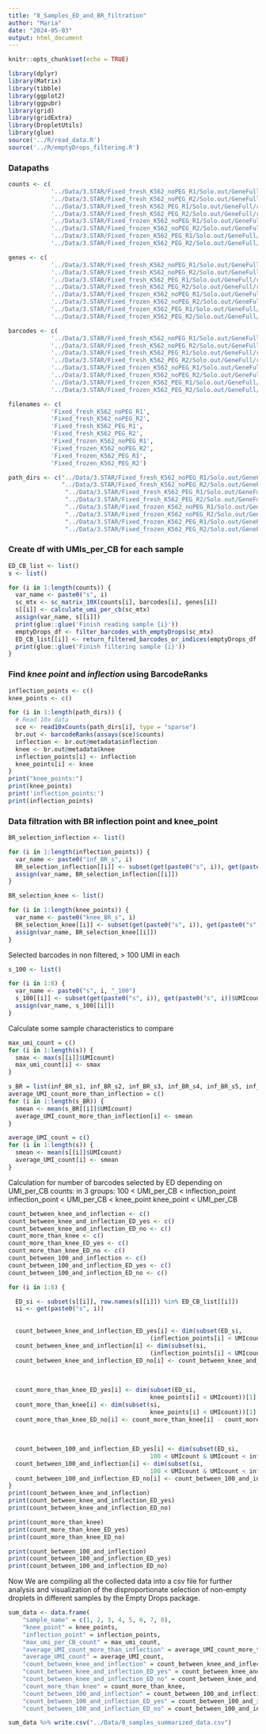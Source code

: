 ```yaml
---
title: "8_Samples_ED_and_BR_filtration"
author: "Maria"
date: "2024-05-03"
output: html_document
---
```


```r
knitr::opts_chunk$set(echo = TRUE)
```



```r
library(dplyr)
library(Matrix)
library(tibble)
library(ggplot2)
library(ggpubr)
library(grid)
library(gridExtra)
library(DropletUtils)
library(glue)
source('../R/read_data.R')
source('../R/emptyDrops_filtering.R')
```


### Datapaths
```r
counts <- c(
            '../Data/3.STAR/Fixed_fresh_K562_noPEG_R1/Solo.out/GeneFull/raw/matrix.mtx',
            '../Data/3.STAR/Fixed_fresh_K562_noPEG_R2/Solo.out/GeneFull/raw/matrix.mtx',
            '../Data/3.STAR/Fixed_fresh_K562_PEG_R1/Solo.out/GeneFull/raw/matrix.mtx',
            '../Data/3.STAR/Fixed_fresh_K562_PEG_R2/Solo.out/GeneFull/raw/matrix.mtx',
            '../Data/3.STAR/Fixed_frozen_K562_noPEG_R1/Solo.out/GeneFull/raw/matrix.mtx',
            '../Data/3.STAR/Fixed_frozen_K562_noPEG_R2/Solo.out/GeneFull/raw/matrix.mtx',
            '../Data/3.STAR/Fixed_frozen_K562_PEG_R1/Solo.out/GeneFull/raw/matrix.mtx',
            '../Data/3.STAR/Fixed_frozen_K562_PEG_R2/Solo.out/GeneFull/raw/matrix.mtx')

genes <- c(
            '../Data/3.STAR/Fixed_fresh_K562_noPEG_R1/Solo.out/GeneFull/raw/features.tsv',
            '../Data/3.STAR/Fixed_fresh_K562_noPEG_R2/Solo.out/GeneFull/raw/features.tsv',
            '../Data/3.STAR/Fixed_fresh_K562_PEG_R1/Solo.out/GeneFull/raw/features.tsv',
            '../Data/3.STAR/Fixed_fresh_K562_PEG_R2/Solo.out/GeneFull/raw/features.tsv',
            '../Data/3.STAR/Fixed_frozen_K562_noPEG_R1/Solo.out/GeneFull/raw/features.tsv',
            '../Data/3.STAR/Fixed_frozen_K562_noPEG_R2/Solo.out/GeneFull/raw/features.tsv',
            '../Data/3.STAR/Fixed_frozen_K562_PEG_R1/Solo.out/GeneFull/raw/features.tsv',
            '../Data/3.STAR/Fixed_frozen_K562_PEG_R2/Solo.out/GeneFull/raw/features.tsv')

barcodes <- c(
            '../Data/3.STAR/Fixed_fresh_K562_noPEG_R1/Solo.out/GeneFull/raw/barcodes.tsv',
            '../Data/3.STAR/Fixed_fresh_K562_noPEG_R2/Solo.out/GeneFull/raw/barcodes.tsv',
            '../Data/3.STAR/Fixed_fresh_K562_PEG_R1/Solo.out/GeneFull/raw/barcodes.tsv',
            '../Data/3.STAR/Fixed_fresh_K562_PEG_R2/Solo.out/GeneFull/raw/barcodes.tsv',
            '../Data/3.STAR/Fixed_frozen_K562_noPEG_R1/Solo.out/GeneFull/raw/barcodes.tsv',
            '../Data/3.STAR/Fixed_frozen_K562_noPEG_R2/Solo.out/GeneFull/raw/barcodes.tsv',
            '../Data/3.STAR/Fixed_frozen_K562_PEG_R1/Solo.out/GeneFull/raw/barcodes.tsv',
            '../Data/3.STAR/Fixed_frozen_K562_PEG_R2/Solo.out/GeneFull/raw/barcodes.tsv')

filenames <- c(
            'Fixed_fresh_K562_noPEG_R1',
            'Fixed_fresh_K562_noPEG_R2',
            'Fixed_fresh_K562_PEG_R1',
            'Fixed_fresh_K562_PEG_R2',
            'Fixed_frozen_K562_noPEG_R1',
            'Fixed_frozen_K562_noPEG_R2',
            'Fixed_frozen_K562_PEG_R1',
            'Fixed_frozen_K562_PEG_R2')

path_dirs <- c("../Data/3.STAR/Fixed_fresh_K562_noPEG_R1/Solo.out/GeneFull/raw",
               "../Data/3.STAR/Fixed_fresh_K562_noPEG_R2/Solo.out/GeneFull/raw",
                "../Data/3.STAR/Fixed_fresh_K562_PEG_R1/Solo.out/GeneFull/raw",
                "../Data/3.STAR/Fixed_fresh_K562_PEG_R2/Solo.out/GeneFull/raw",
                "../Data/3.STAR/Fixed_frozen_K562_noPEG_R1/Solo.out/GeneFull/raw",
                "../Data/3.STAR/Fixed_frozen_K562_noPEG_R2/Solo.out/GeneFull/raw",
                "../Data/3.STAR/Fixed_frozen_K562_PEG_R1/Solo.out/GeneFull/raw",
                "../Data/3.STAR/Fixed_frozen_K562_PEG_R2/Solo.out/GeneFull/raw")
```

### Create df with UMIs_per_CB for each sample

```R
ED_CB_list <- list()
s <- list()

for (i in 1:length(counts)) {
  var_name <- paste0("s", i)
  sc_mtx <- sc_matrix_10X(counts[i], barcodes[i], genes[i])
  s[[i]] <- calculate_umi_per_cb(sc_mtx)
  assign(var_name, s[[i]])
  print(glue::glue('Finish reading sample {i}'))
  emptyDrops_df <- filter_barcodes_with_emptyDrops(sc_mtx)
  ED_CB_list[[i]] <- return_filtered_barcodes_or_indices(emptyDrops_df, fdr_threshold = 0.05)
  print(glue::glue('Finish filtering sample {i}'))
}
```



### Find *knee point* and *inflection* using BarcodeRanks

```R
inflection_points <- c()
knee_points <- c()

for (i in 1:length(path_dirs)) {
  # Read 10x data
  sce <- read10xCounts(path_dirs[i], type = "sparse")
  br.out <- barcodeRanks(assays(sce)$counts)
  inflection <- br.out@metadata$inflection
  knee <- br.out@metadata$knee
  inflection_points[i] <- inflection
  knee_points[i] <- knee
}
print("knee_points:")
print(knee_points)
print('inflection_points:')
print(inflection_points)
```

### Data filtration with BR inflection point and knee_point
```R
BR_selection_inflection <- list()

for (i in 1:length(inflection_points)) {
  var_name <- paste0("inf_BR_s", i)
  BR_selection_inflection[[i]] <- subset(get(paste0("s", i)), get(paste0("s", i))$UMIcount > inflection_points[i])
  assign(var_name, BR_selection_inflection[[i]])
}

BR_selection_knee <- list()

for (i in 1:length(knee_points)) {
  var_name <- paste0("knee_BR_s", i)
  BR_selection_knee[[i]] <- subset(get(paste0("s", i)), get(paste0("s", i))$UMIcount > knee_points[i])
  assign(var_name, BR_selection_knee[[i]])
}

```


Selected barcodes in non filtered, > 100 UMI in each
```R

s_100 <- list()

for (i in 1:8) {
  var_name <- paste0("s", i, "_100")
  s_100[[i]] <- subset(get(paste0("s", i)), get(paste0("s", i))$UMIcount > 100)
  assign(var_name, s_100[[i]])
}

```

Calculate some sample characteristics to compare

```R

max_umi_count = c()
for (i in 1:length(s)) {
  smax <- max(s[[i]]$UMIcount)
  max_umi_count[i] <- smax
}

s_BR = list(inf_BR_s1, inf_BR_s2, inf_BR_s3, inf_BR_s4, inf_BR_s5, inf_BR_s6, inf_BR_s7, inf_BR_s8)
average_UMI_count_more_than_inflection = c()
for (i in 1:length(s_BR)) {
  smean <- mean(s_BR[[i]]$UMIcount)
  average_UMI_count_more_than_inflection[i] <- smean
}

average_UMI_count = c()
for (i in 1:length(s)) {
  smean <- mean(s[[i]]$UMIcount)
  average_UMI_count[i] <- smean
}

```

Calculation for number of barcodes selected by ED depending on UMI_per_CB counts:
in 3 groups:
100 < UMI_per_CB < inflection_point
inflection_point < UMI_per_CB < knee_point
knee_point < UMI_per_CB 


```R
count_between_knee_and_inflection <- c()
count_between_knee_and_inflection_ED_yes <- c()
count_between_knee_and_inflection_ED_no <- c()
count_more_than_knee <- c()
count_more_than_knee_ED_yes <- c()
count_more_than_knee_ED_no <- c()
count_between_100_and_inflection <- c()
count_between_100_and_inflection_ED_yes <- c()
count_between_100_and_inflection_ED_no <- c()

for (i in 1:8) {

  ED_si <- subset(s[[i]], row.names(s[[i]]) %in% ED_CB_list[[i]])
  si <- get(paste0("s", i))
  
  
  count_between_knee_and_inflection_ED_yes[i] <- dim(subset(ED_si, 
                                        (inflection_points[i] < UMIcount) & (UMIcount < knee_points[i])))[1]
  count_between_knee_and_inflection[i] <- dim(subset(si, 
                                        (inflection_points[i] < UMIcount) & (UMIcount < knee_points[i])))[1]
  count_between_knee_and_inflection_ED_no[i] <- count_between_knee_and_inflection[i] -     count_between_knee_and_inflection_ED_yes[i]
  
  
  
  count_more_than_knee_ED_yes[i] <- dim(subset(ED_si, 
                                        knee_points[i] < UMIcount))[1]
  count_more_than_knee[i] <- dim(subset(si, 
                                        knee_points[i] < UMIcount))[1]
  count_more_than_knee_ED_no[i] <- count_more_than_knee[i] - count_more_than_knee_ED_yes[i]
  
  
  
  count_between_100_and_inflection_ED_yes[i] <- dim(subset(ED_si, 
                                        100 < UMIcount & UMIcount < inflection_points[i]))[1]
  count_between_100_and_inflection[i] <- dim(subset(si, 
                                        100 < UMIcount & UMIcount < inflection_points[i]))[1]
  count_between_100_and_inflection_ED_no[i] <- count_between_100_and_inflection[i] -     count_between_100_and_inflection_ED_yes[i]
}
print(count_between_knee_and_inflection)
print(count_between_knee_and_inflection_ED_yes)
print(count_between_knee_and_inflection_ED_no)

print(count_more_than_knee)
print(count_more_than_knee_ED_yes)
print(count_more_than_knee_ED_no)

print(count_between_100_and_inflection)
print(count_between_100_and_inflection_ED_yes)
print(count_between_100_and_inflection_ED_no)

```


Now We are compiling all the collected data into a csv file for further analysis and visualization of the disproportionate selection of non-empty droplets in different samples by the Empty Drops package.
```R
sum_data <- data.frame(
    "sample_name" = c(1, 2, 3, 4, 5, 6, 7, 8),
    "knee_point" = knee_points,
    "inflection_point" = inflection_points,
    "max_umi_per_CB_count" = max_umi_count,
    "average_UMI_count_more_than_inflection" = average_UMI_count_more_than_inflection,
    "average_UMI_count" = average_UMI_count,
    "count_between_knee_and_inflection" = count_between_knee_and_inflection,
    "count_between_knee_and_inflection_ED_yes" = count_between_knee_and_inflection_ED_yes,
    "count_between_knee_and_inflection_ED_no" = count_between_knee_and_inflection_ED_no,
    "count_more_than_knee" = count_more_than_knee,
    "count_between_100_and_inflection" = count_between_100_and_inflection,
    "count_between_100_and_inflection_ED_yes" = count_between_100_and_inflection_ED_yes,
    "count_between_100_and_inflection_ED_no" = count_between_100_and_inflection_ED_no)

sum_data %>% write.csv("../Data/8_samples_summarized_data.csv")
```
